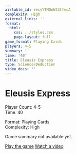 ```yaml
---
airtable_id: recvYTMDnW23ffmuA
complexity: High
external_links: ''
format:
  html:
    css: ../styles.css
    page-layout: full
game_format: Playing Cards
players: 4-5
summary: ''
time: '40'
title: Eleusis Express
type: Science/Deduction
video_docs: ''
---
```


# Eleusis Express

:::{.game-info-box}
:::{.game-stats}
:::{.left-stats}
Player Count: 4-5  
Time: 40
:::
:::{.right-stats}
Format: Playing Cards  
Complexity: High
:::
:::
:::

Game summary not available yet.

:::{.game-actions}
<a href="#" class="btn btn-play disabled-button"><i class="fa fa-gamepad"></i> Play the game</a>
<a href="#" class="btn btn-watch disabled-button"><i class="fa fa-video"></i> Watch a video</a>
:::